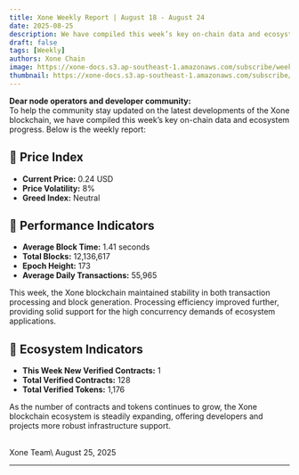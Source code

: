 ```yaml
---
title: Xone Weekly Report | August 18 - August 24
date: 2025-08-25
description: We have compiled this week’s key on-chain data and ecosystem progress.
draft: false
tags: [Weekly]
authors: Xone Chain
image: https://xone-docs.s3.ap-southeast-1.amazonaws.com/subscribe/weekly/08-25-2025/banner.jpg
thumbnail: https://xone-docs.s3.ap-southeast-1.amazonaws.com/subscribe/weekly/08-25-2025/banner.jpg
---
```



**Dear node operators and developer community:**
<br/>
To help the community stay updated on the latest developments of the Xone blockchain, we have compiled this week’s key on-chain data and ecosystem progress. Below is the weekly report:
 
## 🔹 Price Index

- **Current Price:** 0.24 USD
- **Price Volatility:** 8%
- **Greed Index:** Neutral
 
## 🔹 Performance Indicators

- **Average Block Time:** 1.41 seconds
- **Total Blocks:** 12,136,617
- **Epoch Height:** 173
- **Average Daily Transactions:** 55,965

This week, the Xone blockchain maintained stability in both transaction processing and block generation. Processing efficiency improved further, providing solid support for the high concurrency demands of ecosystem applications.
 
## 🔹 Ecosystem Indicators

- **This Week New Verified Contracts:** 1
- **Total Verified Contracts:** 128
- **Total Verified Tokens:** 1,176

As the number of contracts and tokens continues to grow, the Xone blockchain ecosystem is steadily expanding, offering developers and projects more robust infrastructure support.

<br/>
Xone Team\
August 25, 2025

---

<ContactInfo />